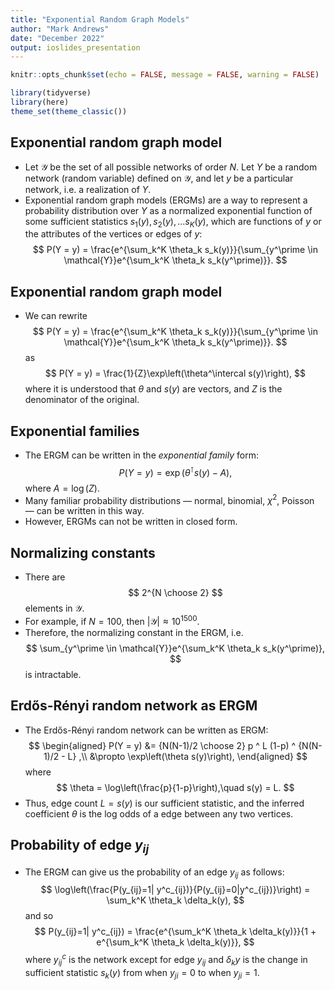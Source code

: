 ```yaml
---
title: "Exponential Random Graph Models"
author: "Mark Andrews"
date: "December 2022"
output: ioslides_presentation
---
```


```r
knitr::opts_chunk$set(echo = FALSE, message = FALSE, warning = FALSE)
```

```r
library(tidyverse)
library(here)
theme_set(theme_classic())
```

## Exponential random graph model

* Let $\mathcal{Y}$ be the set of all possible networks of order $N$. Let $Y$ be a random network (random variable) defined on $\mathcal{Y}$, and let $y$ be a particular network, i.e. a realization of $Y$.
* Exponential random graph models (ERGMs) are a way to represent a probability distribution over $Y$ as a normalized exponential function of some sufficient statistics $s_1(y),s_2(y), \ldots s_K(y)$, which are functions of $y$ or the attributes of the vertices or edges of $y$:
$$
P(Y = y) = \frac{e^{\sum_k^K \theta_k s_k(y)}}{\sum_{y^\prime \in \mathcal{Y}}e^{\sum_k^K \theta_k s_k(y^\prime)}}.
$$


## Exponential random graph model

* We can rewrite 
$$
P(Y = y) = \frac{e^{\sum_k^K \theta_k s_k(y)}}{\sum_{y^\prime \in \mathcal{Y}}e^{\sum_k^K \theta_k s_k(y^\prime)}}.
$$
as 
$$
P(Y = y) = \frac{1}{Z}\exp\left(\theta^\intercal s(y)\right),
$$
where it is understood that $\theta$ and $s(y)$ are vectors, and $Z$ is the denominator of the original.


## Exponential families

* The ERGM can be written in the *exponential family* form:
$$
P(Y = y) = \exp\left(\theta^\intercal s(y) - A\right),
$$
where $A = \log(Z)$.
* Many familiar probability distributions --- normal, binomial, $\chi^2$, Poisson --- can be written in this way.
* However, ERGMs can not be written in closed form.

## Normalizing constants

* There are
$$
2^{N \choose 2}
$$
elements in $\mathcal{Y}$.
* For example, if $N=100$, then $\vert \mathcal{Y} \vert \approx 10^{1500}$. 
* Therefore, the normalizing constant in the ERGM, i.e. 
$$
\sum_{y^\prime \in \mathcal{Y}}e^{\sum_k^K \theta_k s_k(y^\prime)},
$$
is intractable.

## Erdős-Rényi random network as ERGM

* The Erdős-Rényi random network can be written as ERGM:
$$
\begin{aligned}
P(Y = y) &= {N(N-1)/2 \choose 2} p ^ L  (1-p) ^ {N(N-1)/2 - L} ,\\
         &\propto \exp\left(\theta s(y)\right),
\end{aligned}
$$
where
$$
\theta = \log\left(\frac{p}{1-p}\right),\quad s(y) = L.
$$
* Thus, edge count $L = s(y)$ is our sufficient statistic, and the inferred coefficient $\theta$ is the log odds of a edge between any two vertices.

## Probability of edge $y_{ij}$

* The ERGM can give us the probability of an edge $y_{ij}$ as follows:
$$
\log\left(\frac{P(y_{ij}=1| y^c_{ij})}{P(y_{ij}=0|y^c_{ij})}\right) = \sum_k^K \theta_k \delta_k(y),
$$
and so
$$
P(y_{ij}=1| y^c_{ij}) = \frac{e^{\sum_k^K \theta_k \delta_k(y)}}{1 + e^{\sum_k^K \theta_k \delta_k(y)}},
$$
where $y^c_{ij}$ is the network except for edge $y_{ij}$ and $\delta_k{y}$ is the change in sufficient statistic $s_k(y)$ from when $y_{ji}=0$ to when $y_{ji}=1$.